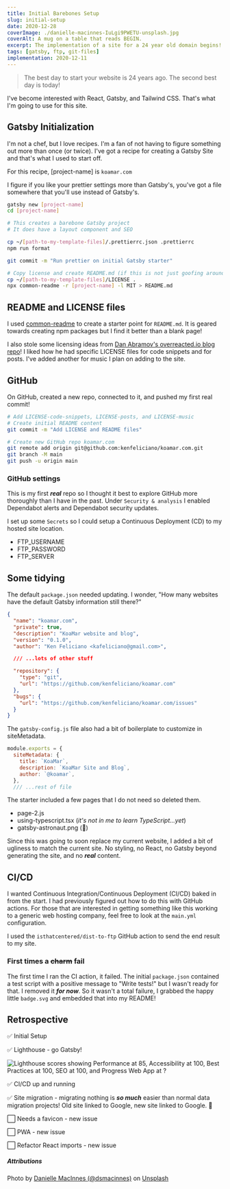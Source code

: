 ```yaml
---
title: Initial Barebones Setup
slug: initial-setup
date: 2020-12-28
coverImage: ./danielle-macinnes-IuLgi9PWETU-unsplash.jpg
coverAlt: A mug on a table that reads BEGIN.
excerpt: The implementation of a site for a 24 year old domain begins!
tags: [gatsby, ftp, git-files]
implementation: 2020-12-11
---
```


> The best day to start your website is 24 years ago. The second best day is today!

I've become interested with React, Gatsby, and Tailwind CSS. That's what I'm going to use for this site.

## Gatsby Initialization

I'm not a chef, but I love recipes. I'm a fan of not having to figure something out more than once (or twice). I've got a recipe for creating a Gatsby Site and that's what I used to start off.

For this recipe, [project-name] is `koamar.com`

I figure if you like your prettier settings more than Gatsby's, you've got a file somewhere that you'll use instead of Gatsby's.

```bash
gatsby new [project-name]
cd [project-name]

# This creates a barebone Gatsby project
# It does have a layout component and SEO

cp ~/[path-to-my-template-files]/.prettierrc.json .prettierrc
npm run format

git commit -m "Run prettier on initial Gatsby starter"

# Copy license and create README.md (if this is not just goofing around)
cp ~/[path-to-my-template-files]/LICENSE .
npx common-readme -r [project-name] -l MIT > README.md
```

## README and LICENSE files

I used [common-readme](https://github.com/noffle/common-readme) to create a starter point for `README.md`. It is geared towards creating npm packages but I find it better than a blank page!

I also stole some licensing ideas from [Dan Abramov's overreacted.io blog repo](https://github.com/gaearon/overreacted.io)! I liked how he had specific LICENSE files for code snippets and for posts. I've added another for music I plan on adding to the site.

## GitHub

On GitHub, created a new repo, connected to it, and pushed my first real commit!

```bash
# Add LICENSE-code-snippets, LICENSE-posts, and LICENSE-music
# Create initial README content
git commit -m "Add LICENSE and README files"

# Create new GitHub repo koamar.com
git remote add origin git@github.com:kenfeliciano/koamar.com.git
git branch -M main
git push -u origin main
```

### GitHub settings

This is my first **_real_** repo so I thought it best to explore GitHub more thoroughly than I have in the past. Under `Security & analysis` I enabled Dependabot alerts and Dependabot security updates.

I set up some `Secrets` so I could setup a Continuous Deployment (CD) to my hosted site location.

- FTP_USERNAME
- FTP_PASSWORD
- FTP_SERVER

## Some tidying

The default `package.json` needed updating. I wonder, "How many websites have the default Gatsby information still there?"

```JSON:title=package.json  (excerpt)
{
  "name": "koamar.com",
  "private": true,
  "description": "KoaMar website and blog",
  "version": "0.1.0",
  "author": "Ken Feliciano <kafeliciano@gmail.com>",

  /// ...lots of other stuff

  "repository": {
    "type": "git",
    "url": "https://github.com/kenfeliciano/koamar.com"
  },
  "bugs": {
    "url": "https://github.com/kenfeliciano/koamar.com/issues"
  }
}
```

The `gatsby-config.js` file also had a bit of boilerplate to customize in siteMetadata.

```js:title=gatsby-config.js  (excerpt)
module.exports = {
  siteMetadata: {
    title: `KoaMar`,
    description: `KoaMar Site and Blog`,
    author: `@koamar`,
  },
  /// ...rest of file
```

The starter included a few pages that I do not need so deleted them.

- page-2.js
- using-typescript.tsx (_it's not in me to learn TypeScript...yet_)
- gatsby-astronaut.png (👋)

Since this was going to soon replace my current website, I added a bit of ugliness to match the current site. No styling, no React, no Gatsby beyond generating the site, and no **_real_** content.

## CI/CD

I wanted Continuous Integration/Continuous Deployment (CI/CD) baked in from the start. I had previously figured out how to do this with GitHub actions. For those that are interested in getting something like this working to a generic web hosting company, feel free to look at the `main.yml` configuration.

I used the `isthatcentered/dist-to-ftp` GitHub action to send the end result to my site.

### First times a ~~charm~~ fail

The first time I ran the CI action, it failed. The initial `package.json` contained a test script with a positive message to "Write tests!" but I wasn't ready for that. I removed it **_for now_**. So it wasn't a total failure, I grabbed the happy little `badge.svg` and embedded that into my README!

## Retrospective

✅ Initial Setup

✅ Lighthouse - go Gatsby!

![Lighthouse scores showing Performance at 85, Accessibility at 100, Best Practices at 100, SEO at 100, and Progress Web App at ?](./lighthouse-score.png)

✅ CI/CD up and running

✅ Site migration - migrating nothing is **_so much_** easier than normal data migration projects! Old site linked to Google, new site linked to Google. 🎉

⬜ Needs a favicon - new issue

⬜ PWA - new issue

⬜ Refactor React imports - new issue

##### Attributions

Photo by [Danielle MacInnes (@dsmacinnes)](https://unsplash.com/@dsmacinnes?utm_source=unsplash&utm_medium=referral&utm_content=creditCopyText)
on [Unsplash](https://unsplash.com/s/photos/site-design?utm_source=unsplash&utm_medium=referral&utm_content=creditCopyText)

